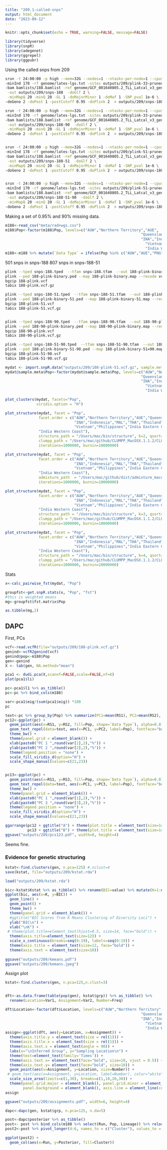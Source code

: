 ```yaml
---
title: "209.1-called-snps"
output: html_document
date: "2023-09-12"
---
```


```r
knitr::opts_chunk$set(echo = TRUE, warning=FALSE, message=FALSE)
```

```r
library(tidyverse)
library(snpR)
library(adegenet)
library(ggrepel)
library(ggpubr)
```

Using the called snps from 209

```sh
srun -t 24:00:00 -p high --mem=32G --nodes=1 --ntasks-per-node=1 --cpus-per-task=12 $HOME/angsd/angsd -nthreads 24 \
-minInd 178 -rf genome/lates-lgs.txt -sites outputs/209/plink-33-pruned-site-list.txt \
-bam bamlists/188.bamlist -ref genome/GCF_001640805.2_TLL_Latcal_v3_genomic.fna \
 -out outputs/209/snps-188  -doGlf 2 \
 -minMapQ 20 -minQ 20 -GL 1 -doMajorMinor 1 -doMaf 1 -SNP_pval 1e-6 \
-doGeno 2 -doPost 1 -postCutoff 0.95 -doPlink 2  > outputs/209/snps-188.out 2> outputs/209/snps-188.err &

srun -t 24:00:00 -p high --mem=32G --nodes=1 --ntasks-per-node=1 --cpus-per-task=12 $HOME/angsd/angsd -nthreads 24 \
-minInd 170 -rf genome/lates-lgs.txt -sites outputs/209/plink-33-pruned-site-list.txt \
-bam bamlists/188.bamlist -ref genome/GCF_001640805.2_TLL_Latcal_v3_genomic.fna \
 -out outputs/209/snps-188-90  -doGlf 2 \
 -minMapQ 20 -minQ 20 -GL 1 -doMajorMinor 1 -doMaf 1 -SNP_pval 1e-6 \
-doGeno 2 -doPost 1 -postCutoff 0.95 -doPlink 2  > outputs/209/snps-188-90.out 2> outputs/209/snps-188-90.err &


srun -t 24:00:00 -p high --mem=32G --nodes=1 --ntasks-per-node=1 --cpus-per-task=12 $HOME/angsd/angsd -nthreads 24 \
-minInd 178 -rf genome/lates-lgs.txt -sites outputs/209/plink-51-pruned-site-list.txt \
-bam bamlists/188.bamlist -ref genome/GCF_001640805.2_TLL_Latcal_v3_genomic.fna \
 -out outputs/209/snps-188-51  -doGlf 2 \
 -minMapQ 20 -minQ 20 -GL 1 -doMajorMinor 1 -doMaf 1 -SNP_pval 1e-6 \
-doGeno 2 -doPost 1 -postCutoff 0.95 -doPlink 2  > outputs/209/snps-188-51.out 2> outputs/209/snps-188-51.err &


srun -t 24:00:00 -p high --mem=32G --nodes=1 --ntasks-per-node=1 --cpus-per-task=12 $HOME/angsd/angsd -nthreads 24 \
-minInd 170 -rf genome/lates-lgs.txt -sites outputs/209/plink-51-pruned-site-list.txt \
-bam bamlists/188.bamlist -ref genome/GCF_001640805.2_TLL_Latcal_v3_genomic.fna \
 -out outputs/209/snps-188-51-90  -doGlf 2 \
 -minMapQ 20 -minQ 20 -GL 1 -doMajorMinor 1 -doMaf 1 -SNP_pval 1e-6 \
-doGeno 2 -doPost 1 -postCutoff 0.95 -doPlink 2  > outputs/209/snps-188-51-90.out 2> outputs/209/snps-188-51-90.err &

```

Making a set of 0.95% and 90% missing data.

```r
m188<-read_csv("meta/rad+wgs.csv")
m188$Pop<-factor(m188$Pop, levels=c("AUW","Northern Territory","AUE",
                                                             "Queensland","PNG","Papua New Guinea",
                                                             "INA","Indonesia","MAL","THA","Thailand","Cambodia",
                                                               "Vietnam","Philippines","India Eastern Coast",
                                                               "India Western Coast"))
m188<-m188 %>% mutate(`Data Type` = ifelse(Pop %in% c("AUW","AUE","PNG","INA","MAL","THA"),"RADseq","WGS"))
```


501 snps in snps-188
807 snps in snps-188-51

```sh
plink --tped snps-188.tped  --tfam snps-188.tfam  --out 188-plink-binary --recode --allow-extra-chr --noweb
plink --ped 188-plink-binary.ped --map 188-plink-binary.map --recode vcf --allow-extra-chr -out 188-plink
bgzip 188-plink.vcf 
tabix 188-plink.vcf.gz

plink --tped snps-188-51.tped  --tfam snps-188-51.tfam  --out 188-plink-binary-51 --recode --allow-extra-chr --noweb
plink --ped 188-plink-binary-51.ped --map 188-plink-binary-51.map --recode vcf --allow-extra-chr -out 188-plink-51
bgzip 188-plink-51.vcf 
tabix 188-plink-51.vcf.gz


plink --tped snps-188-90.tped  --tfam snps-188-90.tfam  --out 188-90-plink-binary --recode --allow-extra-chr --noweb
plink --ped 188-90-plink-binary.ped --map 188-90-plink-binary.map --recode vcf --allow-extra-chr -out 188-90-plink
bgzip 188-90-plink.vcf 
tabix 188-90-plink.vcf.gz

plink --tped snps-188-51-90.tped  --tfam snps-188-51-90.tfam  --out 188-plink-binary-51-90 --recode --allow-extra-chr --noweb
plink --ped 188-plink-binary-51-90.ped --map 188-plink-binary-51=90.map --recode vcf --allow-extra-chr -out 188-plink-51-90
bgzip 188-plink-51-90.vcf 
tabix 188-plink-51-90.vcf.gz
```


```r
mydat <- import.snpR.data("outputs/209/188-plink-51.vcf.gz", sample.meta = m188 %>% select(Run,Pop,Lineage))
mydat@sample.meta$Pop<-factor(mydat@sample.meta$Pop, levels=c("AUW","Northern Territory","AUE",
                                                             "Queensland","PNG","Papua New Guinea",
                                                             "INA","Indonesia","MAL","THA","Thailand","Cambodia",
                                                               "Vietnam","Philippines","India Eastern Coast",
                                                               "India Western Coast"))
```


```r
plot_clusters(mydat, facets="Pop",
              viridis.option = "H")
```

```r
plot_structure(mydat, facet = "Pop", 
               facet.order = c("AUW","Northern Territory","AUE","Queensland","PNG","Papua New Guinea",
                               "INA","Indonesia","MAL","THA","Thailand","Cambodia",
                               "Vietnam","Philippines","India Eastern Coast",
               "India Western Coast"),
               structure_path = "/Users/mac/bin/structure", k=2, qsort=FALSE, reps = 1,
               clumpp_path = "/Users/mac/github/CLUMPP_MacOSX.1.1.2/CLUMPP", 
               iterations=1000000, burnin=10000000)
```

```r
plot_structure(mydat, facet = "Pop", 
               facet.order = c("AUW","Northern Territory","AUE","Queensland","PNG","Papua New Guinea",
                               "INA","Indonesia","MAL","THA","Thailand","Cambodia",
                               "Vietnam","Philippines","India Eastern Coast",
               "India Western Coast"),
               admixture_path  = "/Users/mac/github/dist/admixture_macosx-1.3.0/admixture", k=2, qsort=FALSE, reps = 1,
               iterations=1000000, burnin=10000000)
```

```r
plot_structure(mydat, facet = "Pop", 
               facet.order = c("AUW","Northern Territory","AUE","Queensland","PNG","Papua New Guinea",
                               "INA","Indonesia","MAL","THA","Thailand","Cambodia",
                               "Vietnam","Philippines","India Eastern Coast",
               "India Western Coast"),
               structure_path = "/Users/mac/bin/structure", k=3, qsort=FALSE, reps = 1,
               clumpp_path = "/Users/mac/github/CLUMPP_MacOSX.1.1.2/CLUMPP", 
               iterations=1000000, burnin=10000000)
```


```r
plot_structure(mydat, facet = "Pop", 
               facet.order = c("AUW","Northern Territory","AUE","Queensland","PNG","Papua New Guinea",
                               "INA","Indonesia","MAL","THA","Thailand","Cambodia",
                               "Vietnam","Philippines","India Eastern Coast",
               "India Western Coast"),
               structure_path = "/Users/mac/bin/structure", k=4, qsort=FALSE, reps = 1,
               clumpp_path = "/Users/mac/github/CLUMPP_MacOSX.1.1.2/CLUMPP", 
               iterations=1000000, burnin=10000000)
```

Stats

```r

x<-calc_pairwise_fst(mydat, "Pop")

groupfst<-get.snpR.stats(x, "Pop", "fst")
#this is weighted means   
mg<-groupfst$fst.matrix$Pop

as.tibble(mg,2)
```


## DAPC

First, PCs

```r
vcf<-read.vcfR(file="outputs/209/188-plink.vcf.gz")
genind<-vcfR2genind(vcf)
genind@pop<-m188$Pop
gen<-genind
X <- tab(gen, NA.method="mean")

pca1 <- dudi.pca(X,scannf=FALSE,scale=FALSE,nf=6)
plot(pca1$li)
```


```r
pc<-pca1$l1 %>% as_tibble()
pc<-pc %>% bind_cols(m188)

var<-pca1$eig/(sum(pca1$eig)) *100
pc
```

```r
text<-pc %>% group_by(Pop) %>% summarize(PC1=mean(RS1), PC2=mean(RS2), PC3=mean(RS3), PC4=mean(RS4))
pc12<-ggplot(pc) +
  geom_point(aes(x=RS1, y=RS2, fill=Pop, shape=`Data Type`), alpha=0.8) +
  geom_text_repel(data=text, aes(x=PC1, y=PC2, label=Pop), fontface="bold", max.overlaps = Inf, size=3) +
  theme_bw() +
  theme(panel.grid = element_blank()) +
  xlab(paste0("PC 1 ",round(var[1],2),"%")) +
  ylab(paste0("PC 2 ",round(var[2],2),"%")) +
  theme(legend.position = "none") +
  scale_fill_viridis_d(option="H") +
  scale_shape_manual(values=c(21,23))


pc13<-ggplot(pc) +
  geom_point(aes(x=RS1, y=RS3, fill=Pop, shape=`Data Type`), alpha=0.8) +
  geom_text_repel(data=text, aes(x=PC1, y=PC3, label=Pop), fontface="bold", max.overlaps = Inf, size=3) +
  theme_bw() +
  theme(panel.grid = element_blank()) +
  xlab(paste0("PC 1 ",round(var[1],2),"%")) +
  ylab(paste0("PC 3 ",round(var[3],2),"%")) +
  theme(legend.position = "none") +
  scale_fill_viridis_d(option="H") +
  scale_shape_manual(values=c(21,23))

ggarrange(pc12 + ggtitle("A") + theme(plot.title = element_text(size=14, face="bold")),
          pc13 + ggtitle("B") + theme(plot.title = element_text(size=14, face="bold")), ncol=2)
ggsave("outputs/209/pcs123.pdf", width=8, height=4)

```

Seems fine.  

### Evidence for genetic structuring    
```r
kstat<-find.clusters(gen, n.pca=125) #.nclust=4
save(kstat, file="outputs/209/kstat.rda")
```


```r
load("outputs/209/kstat.rda")
```


```r
bic<-kstat$Kstat %>% as_tibble() %>% rename(BIC=value) %>% mutate(K=1:n())
ggplot(bic, aes(x=K, y=BIC)) +
  geom_line() +
  geom_point() +
  theme_bw() +
  theme(panel.grid = element_blank()) +
  #ggtitle("BIC Scores from K Means Clustering of Diversity Loci") +
  ylab("BIC\n") +
  xlab("\nK") +
 # theme(plot.title=element_text(hjust=0.5, size=14, face="bold")) +
  theme(axis.title=element_text(size=12)) +
  scale_x_continuous(breaks=seq(0:19), labels=seq(0:19)) +
  theme(axis.title = element_text(size=12, face="bold")) +
  theme(axis.text = element_text(size=10))
  
ggsave("outputs/209/kmeans.pdf")
ggsave("outputs/209/kemans.jpeg")
```

Assign plot


```r
kstat<-find.clusters(gen, n.pca=125,n.clust=3)


dft<-as.data.frame(table(pop(gen), kstat$grp)) %>% as_tibble() %>%
  rename(Location=Var1, Assignment=Var2, Number=Freq)

dft$Location<-factor(dft$Location, levels=c("AUW","Northern Territory","AUE",
                                                             "Queensland","PNG","Papua New Guinea",
                                                             "INA","Indonesia","MAL","THA","Thailand","Cambodia",
                                                               "Vietnam","Philippines","India Eastern Coast",
                                                               "India Western Coast"))
assign<-ggplot(dft, aes(y=Location, x=Assignment)) +
  theme(axis.title.y = element_text(size = rel(1))) +
  theme(axis.title.x = element_text(size = rel(1))) +
  theme(axis.text.x = element_text(angle = 90)) +
  labs(x="\nInferred Group", y="Sampling Location\n") +
  theme(text=element_text(family='Times')) +
  theme(axis.text.x= element_text(face="bold", size=10, vjust = 0.5)) +
  theme(axis.text.y= element_text(face="bold", size=10)) +
  geom_point(aes(x=Assignment, y=Location, size=Number)) +
 # geom_text(aes(x=Assignment, y=Location, label=Number), color="white", size=3) +
  scale_size_area(limits=c(1,30), breaks=c(1,10,20,30)) +
  theme(panel.grid.major = element_blank(), panel.grid.minor = element_blank(),
        panel.background = element_blank(), axis.line = element_line(colour = "black")) 
assign  

ggsave("outputs/209/assignments.pdf", width=6, height=4)
```

```r
dapc<-dapc(gen, kstat$grp, n.pca=125, n.da=5)
```

```r
post<-dapc$posterior %>% as_tibble()
post<- post %>% bind_cols(m188 %>% select(Run, Pop, Lineage)) %>% relocate(Run, Pop, Lineage)
post2<-post %>% pivot_longer(4:6, names_to = c("Cluster"), values_to = "Posterior")
```

```r
ggplot(post2) +
  geom_col(aes(x=Run, y=Posterior, fill=Cluster))
```
